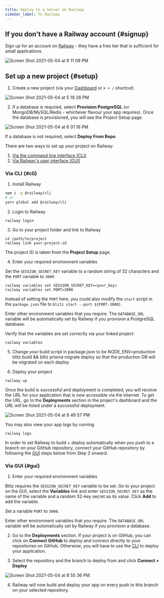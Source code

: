 ```yaml
---
title: Deploy to a Server on Railway
sidebar_label: To Railway
---
```


## If you don't have a Railway account {#signup}

Sign up for an account on [Railway](https://railway.app) - they have a
free tier that is sufficient for small applications.

![Screen Shot 2021-05-04 at 6 11 09 PM](https://user-images.githubusercontent.com/19371989/117007314-13ee3580-ad1c-11eb-9705-2ca9b5f545bd.png)

## Set up a new project {#setup}

1. Create a new project (via your
   [Dashboard](https://railway.app/dashboard) or `⌘ + /` shortcut)

![Screen Shot 2021-05-04 at 5 19 28 PM](https://user-images.githubusercontent.com/19371989/117007376-28323280-ad1c-11eb-90a5-9fa5c165f5df.png)

2. If a database is required, select **Provision PostgreSQL** (or
   MongoDB/MySQL/Redis - whichever flavour your app requires). Once the
   database is provisioned, you will see the Project Setup page.

![Screen Shot 2021-05-04 at 6 01 16 PM](https://user-images.githubusercontent.com/19371989/117007600-6deefb00-ad1c-11eb-876c-22a374c1f535.png)

If a database is not required, select **Deploy From Repo**.

There are two ways to set up your project on Railway:

1. [Via the command line interface (CLI)](#cli)
2. [Via Railway's user interface (GUI)](#gui)

### Via CLI {#cli}

1. Install Railway

```bash
npm i -g @railway/cli
# or
yarn global add @railway/cli
```

2. Login to Railway

```
railway login
```

3. Go to your project folder and link to Railway

```
cd /path/to/project
railway link your-project-id
```

The project ID is taken from the **Project Setup** page.

4. Enter your required environment variables

Set the `SESSION_SECRET_KEY` variable to a random string of 32 characters
and the `PORT` variable to `3000`:

```
railway variables set SESSION_SECRET_KEY=<your_key>
railway variables set PORT=3000
```

Instead of setting the `PORT` here, you could also modify the `start`
script in the `package.json` file to `blitz start --port ${PORT-3000}`.

Enter other environment variables that you require. The `DATABASE_URL`
variable will be automatically set by Railway if you provision a
PostgreSQL database.

Verify that the variables are set correctly via your linked project:

```
railway variables
```

5. Change your build script in package.json to be NODE_ENV=production blitz build && blitz prisma migrate deploy so that the production DB will be migrated on each deploy

6. Deploy your project

```
railway up
```

Once the build is successful and deployment is completed, you will receive
the URL for your application that is now accessible via the internet. To
get the URL, go to the **Deployments** section in the project's dashboard
and the URL will be listed under a successful deployment.

![Screen Shot 2021-05-04 at 8 49 57 PM](https://user-images.githubusercontent.com/19371989/117007722-8e1eba00-ad1c-11eb-9a9e-91908e4c281c.png)

You may also view your app logs by running

```
railway logs
```

In order to set Railway to build + deploy automatically when you push to a
branch on your GitHub repository, connect your GitHub repository by
following the [GUI](#gui) steps below from Step 2 onward.

### Via GUI {#gui}

1. Enter your required environment variables

Blitz requires the `SESSION_SECRET_KEY` variable to be set. Go to your
project on the GUI, select the **Variables** link and enter
`SESSION_SECRET_KEY` as the name of the variable and a random 32-key
secret as its value. Click **Add** to add the variable.

Set a variable `PORT` to `3000`.

Enter other environment variables that you require. The `DATABASE_URL`
variable will be automatically set by Railway if you provision a database.

2. Go to the **Deployments** section. If your project is on GitHub, you
   can click on **Connect GitHub** to deploy and connect directly to your
   repositories on GitHub. Otherwise, you will have to use the [CLI](#cli)
   to deploy your application.

3. Select the repository and the branch to deploy from and click
   **Connect + Deploy**

![Screen Shot 2021-05-04 at 8 55 36 PM](https://user-images.githubusercontent.com/19371989/117007814-a5f63e00-ad1c-11eb-84d6-d75019930ea1.png)

4. Railway will now build and deploy your app on every push to this branch
   on your selected repository.
